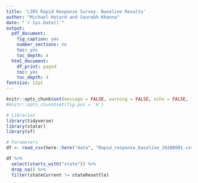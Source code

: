 ```yaml
---
title: 'LIRS Rapid Response Survey: Baseline Results'
author: "Michael Hotard and Saurabh Khanna"
date: "`r Sys.Date()`"
output:
  pdf_document:
    fig_caption: yes
    number_sections: no
    toc: yes
    toc_depth: 4
  html_document:
    df_print: paged
    toc: yes
    toc_depth: 4
fontsize: 12pt
---
```



```r
knitr::opts_chunk$set(message = FALSE, warning = FALSE, echo = FALSE, fig.retina = 4)
#knitr::opts_chunk$set(fig.pos = 'H')
```

```r
# Libraries
library(tidyverse)
library(statar)
library(sf)

# Parameters
df <- read_csv(here::here("data", "Rapid_response_baseline_20200901.csv"))
```


```r
df %>% 
  select(starts_with("state")) %>% 
  drop_na() %>% 
  filter(stateCurrent != stateResettle)
```


